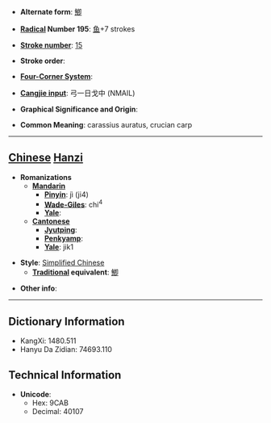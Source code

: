 * '''Alternate form''': [[鯽]]

* '''[[Wiktionary:Chinese radical index| Radical]] Number 195''': [[Wiktionary:Chinese radical index 鱼|鱼]]+7 strokes

* '''[[Wiktionary:Chinese total strokes index|Stroke number]]''': [[Wiktionary:Chinese total strokes index 15|15]]

* '''Stroke order''': 

* '''[[Wiktionary:Chinese four corner index|Four-Corner System]]''': 

* '''[[Wiktionary:Chinese Cangjie index|Cangjie input]]''': 弓一日戈中 (NMAIL)

* '''Graphical Significance and Origin''': 

* '''Common Meaning''': carassius auratus, crucian carp

----

== [[Chinese]] [[Hanzi]] ==

* '''Romanizations'''
** '''[[Mandarin]]'''
*** '''[[Pinyin]]''': jì (ji4)
*** '''[[Wade-Giles]]''': chi<sup>4</sup>
*** '''[[Yale]]''': 
** '''[[Cantonese]]'''
*** '''[[Jyutping]]''':
*** '''[[Penkyamp]]''': 
*** '''[[Yale]]''': jik1

* '''Style''': [[Simplified Chinese]] 
** '''[[Traditional Chinese|Traditional]] equivalent''': [[鯽]]

* '''Other info''': 

----

== Dictionary Information ==

* KangXi: 1480.511
* Hanyu Da Zidian: 74693.110

== Technical Information ==

* '''Unicode''':
** Hex: 9CAB
** Decimal: 40107